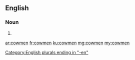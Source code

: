 ==English==

===Noun===
{{head|en|noun plural form}}

# {{plural of|cowman|lang=en}}

[[Category:English plurals ending in "-en"]]

[[ar:cowmen]]
[[fr:cowmen]]
[[ku:cowmen]]
[[mg:cowmen]]
[[my:cowmen]]